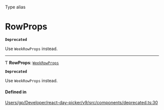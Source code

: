 <SectionTitle>Type alias</SectionTitle>

# RowProps

<Description>

**`Deprecated`**

Use `WeekRowProps` instead.

</Description>

---

Ƭ **RowProps**: [`WeekRowProps`](/api/interfaces/WeekRowProps.md)

**`Deprecated`**

Use `WeekRowProps` instead.

#### Defined in

[Users/gp/Developer/react-day-picker/v9/src/components/deprecated.ts:30](https://github.com/gpbl/react-day-picker/blob/4d332a01b/src/components/deprecated.ts#L30)
